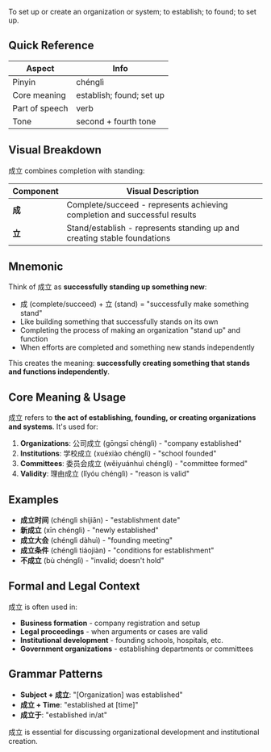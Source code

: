 To set up or create an organization or system; to establish; to found; to set up.

## Quick Reference

| Aspect         | Info                     |
| -------------- | ------------------------ |
| Pinyin         | chénglì                  |
| Core meaning   | establish; found; set up |
| Part of speech | verb                     |
| Tone           | second + fourth tone     |

## Visual Breakdown

成立 combines completion with standing:

| Component | Visual Description                                                        |
| --------- | ------------------------------------------------------------------------- |
| **成**    | Complete/succeed - represents achieving completion and successful results |
| **立**    | Stand/establish - represents standing up and creating stable foundations  |

## Mnemonic

Think of 成立 as **successfully standing up something new**:

- 成 (complete/succeed) + 立 (stand) = "successfully make something stand"
- Like building something that successfully stands on its own
- Completing the process of making an organization "stand up" and function
- When efforts are completed and something new stands independently

This creates the meaning: **successfully creating something that stands and functions
independently**.

## Core Meaning & Usage

成立 refers to **the act of establishing, founding, or creating organizations and systems**. It's
used for:

1. **Organizations**: 公司成立 (gōngsī chénglì) - "company established"
2. **Institutions**: 学校成立 (xuéxiào chénglì) - "school founded"
3. **Committees**: 委员会成立 (wěiyuánhuì chénglì) - "committee formed"
4. **Validity**: 理由成立 (lǐyóu chénglì) - "reason is valid"

## Examples

- **成立时间** (chénglì shíjiān) - "establishment date"
- **新成立** (xīn chénglì) - "newly established"
- **成立大会** (chénglì dàhuì) - "founding meeting"
- **成立条件** (chénglì tiáojiàn) - "conditions for establishment"
- **不成立** (bù chénglì) - "invalid; doesn't hold"

## Formal and Legal Context

成立 is often used in:

- **Business formation** - company registration and setup
- **Legal proceedings** - when arguments or cases are valid
- **Institutional development** - founding schools, hospitals, etc.
- **Government organizations** - establishing departments or committees

## Grammar Patterns

- **Subject + 成立**: "[Organization] was established"
- **成立 + Time**: "established at [time]"
- **成立于**: "established in/at"

成立 is essential for discussing organizational development and institutional creation.
